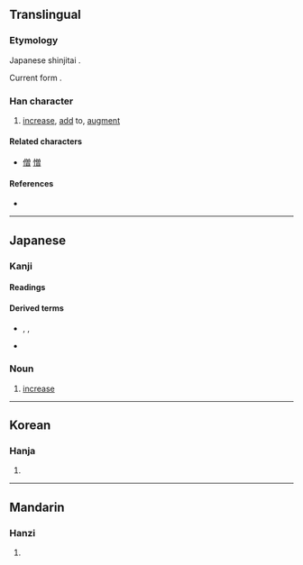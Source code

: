 {{character info/new}}
{{also|增}}
==Translingual==
{{ja-forms|増|[[增]]|[[增]]}}

===Etymology===
Japanese shinjitai {{Han simp|增|f=曾|t=曽}}.

Current form {{Han compound|土|t1=earth|曽|ls=psc|c1=s|c2=p}}.

===Han character===
{{Han char|rn=32|rad=土|as=11|sn=14|four=|canj=GCWA,XGCWA|ids=⿰土曽}}

# [[increase]], [[add]] to, [[augment]]

====Related characters====
* [[僧]] [[憎]]

====References====
* {{Han ref|kx=0238.191|dkj=05448|hdz=10483.011|uh=5897|ud=22679}}

----

==Japanese==
{{ja-kanji forms|増|增}}

===Kanji===
{{ja-kanji|grade=5|rs=土11|style=s|kyu=增}}

====Readings====
{{ja-readings
|goon=そう
|kanon=そう
|kanyoon=ぞう
|kun=ま-す, ふ-える, ふ-やす
}}

====Derived terms====
* {{l|ja|増し}}, {{l|ja|まし}}, {{l|ja|マシ|tr=mashi}}
* {{l|ja|増す|tr=[[ます]], masu}}

===Noun===
{{ja-noun|ぞう}}

# [[increase]]

----

==Korean==

===Hanja===
{{ko-hanja|hangeul=증|rv=jeung|mr=chŭng}}

# {{defn|lang=ko|sort=土11}}

----

==Mandarin==

===Hanzi===
{{cmn-hanzi|pin=[[zēng]] ([[zeng1]])|wg=tseng<sup>1</sup>}}

# {{defn|lang=cmn|sort=土11}}